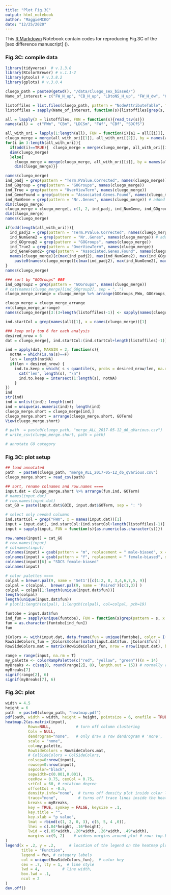 ```yaml
---
title: "Plot Fig.3C"
output: html_notebook
author: "MaggieMCKO"
date: "12/25/2020"
---
```


This [R Markdown](http://rmarkdown.rstudio.com) Notebook contain codes for reproducing Fig.3C of the [sex difference manuscript] ().

### Fig.3C: compile data
```r
library(tidyverse)  # v.1.3.0
library(RColorBrewer) # v.1.1-2
library(gtools) # v.3.8.2
library(gplots) # v.3.0.4

cluego_path = paste0(getwd(), "/data/Cluego_sex_biased/")
Name_of_interest = c("FW_H_up", "CB_H_up", "LDtoNS_H_up", "FW_H_dw", "CB_H_dw", "LDtoNS_H_dw") # ordering at line 27

listoffiles = list.files(cluego_path, pattern = "NodeAttributeTable", full.names = TRUE); 
listoffiles = sapply(Name_of_interest, function(s){listoffiles[grep(s, listoffiles)]})

all = lapply(X = listoffiles, FUN = function(s){read_tsv(s)})
names(all) =  c("FWm", "CBm", "LDCSm", "FWf", "CBf", "SDCfS")

all_with_ori = lapply(1:length(all), FUN = function(i){a1 = all[[i]][, c(1, 3, 9, 6, 5, 12, 14)]}) 
cluego_merge = merge(all_with_ori[[1]], all_with_ori[[2]], by = names(all_with_ori[[1]])[c(1, 2)], all = TRUE, suffixes = c(paste0("_", names(all)[1]), paste0("_", names(all)[2])))
for(i in 3:length(all_with_ori)){
  if(odd(i)==TRUE){  cluego_merge = merge(cluego_merge, all_with_ori[[i]], by = names(all_with_ori[[1]])[c(1, 2)], all = TRUE)
  dim(cluego_merge)
  }else{
    cluego_merge = merge(cluego_merge, all_with_ori[[i]], by = names(all_with_ori[[1]])[c(1, 2)], all = TRUE, suffixes = c(paste0("_", names(all)[i-1]), paste0("_", names(all)[i])))
    dim(cluego_merge)}}

names(cluego_merge)
ind_padj = grep(pattern = "Term.PValue.Corrected", names(cluego_merge))
ind_GOgroup = grep(pattern = "GOGroups", names(cluego_merge))
ind_True = grep(pattern = "OverViewTerm", names(cluego_merge))
ind_GeneFound = grep(pattern = "Associated.Genes.Found", names(cluego_merge))
ind_NumGene = grep(pattern = "Nr..Genes", names(cluego_merge)) # added 20160919
dim(cluego_merge)
cluego_merge = cluego_merge[, c(1, 2, ind_padj, ind_NumGene, ind_GOgroup, ind_True, ind_GeneFound)] 
dim(cluego_merge)
names(cluego_merge)

if(odd(length(all_with_ori))){
  ind_padj2 = grep(pattern = "Term.PValue.Corrected", names(cluego_merge))
  ind_NumGene2 = grep(pattern = "Nr..Genes", names(cluego_merge)) # added 20160919
  ind_GOgroup2 = grep(pattern = "GOGroups", names(cluego_merge))
  ind_True2 = grep(pattern = "OverViewTerm", names(cluego_merge))
  ind_GeneFound2= grep(pattern = "Associated.Genes.Found", names(cluego_merge))
  names(cluego_merge)[c(max(ind_padj2), max(ind_NumGene2), max(ind_GOgroup2), max(ind_True2), max(ind_GeneFound2))] = 
    paste0(names(cluego_merge)[c(max(ind_padj2), max(ind_NumGene2), max(ind_GOgroup2), max(ind_True2), max(ind_GeneFound2))], "_", names(all)[length(listoffiles)]) 
}
names(cluego_merge)

### sort by "GOGroups" ###
ind_GOgroup2 = grep(pattern = "GOGroups", names(cluego_merge))
# cat(names(cluego_merge)[ind_GOgroup2], sep = ", ")
cluego_merge_arrange = cluego_merge %>% arrange(GOGroups_FWm, GOGroups_CBm, GOGroups_LDCSm, GOGroups_FWf, GOGroups_CBf, GOGroups_SDCfS)

cluego_merge = cluego_merge_arrange
rm(cluego_merge_arrange)
names(cluego_merge)[3:(3+length(listoffiles)-1)] <- sapply(names(cluego_merge)[3:(3+length(listoffiles)-1)] , function(s){x = unlist(strsplit(as.character(s), split = "Term.PValue.Corrected.with.Bonferroni.step.down_"))[2]})

ind.startCol = grep(names(all)[1], x = names(cluego_merge))[1]

### keep only top 6 for each analysis 
desired_nrow = 6
dat = cluego_merge[, ind.startCol:(ind.startCol+length(listoffiles)-1)] ### otherwise -1 # normally

ind = apply(dat, MARGIN = 2, function(s){ 
  notNA = which(is.na(s)==F)
  len = length(notNA)
  if(len > desired_nrow) {
    ind.to.keep = which( s < quantile(s, probs = desired_nrow/len, na.rm = T)) }else{
      cat("len", length(s), "\n")
      ind.to.keep = intersect(1:length(s), notNA)
    }
})
ind
str(ind) 
ind = unlist(ind); length(ind)
ind = unique(as.numeric(ind)); length(ind)
cluego_merge.short = cluego_merge[ind,]
cluego_merge.short = arrange(cluego_merge.short, GOTerm)
View(cluego_merge.short)

# path  = paste0(cluego_path, "merge_ALL_2017-05-12_d6_qVarious.csv")
# write_csv(cluego_merge.short, path = path)

# annotate GO category

```

### Fig.3C: plot setup 
```r

## load annotated 
path  = paste0(cluego_path, "merge_ALL_2017-05-12_d6_qVarious.csv")
cluego_merge.short = read_csv(path)

## sort, rename colnames and row.names ====
input.dat = cluego_merge.short %>% arrange(fun.ind, GOTerm)
# names(input.dat)
# row.names(input.dat)
cat_GO = paste(input.dat$GOID, input.dat$GOTerm, sep = ": ")

# select only needed columns 
ind.startCol = grep("FWm", x = names(input.dat))[1]
input = input.dat[, ind.startCol:(ind.startCol+length(listoffiles)-1)] 
input = sapply(input, FUN = function(s){as.numeric(as.character(s))})

row.names(input) = cat_GO
# row.names(input)
# colnames(input)
colnames(input) = gsub(pattern = "m", replacement = " male-biased", x = colnames(input))
colnames(input) = gsub(pattern = "f", replacement = " female-biased", x = colnames(input))
colnames(input)[6] = "SDCS female-biased"
colnames(input) 

# color palettes ====
colpal = brewer.pal(9, name = 'Set1')[c(1:2, 8, 3,4,6,7,5, 9)]
colpal = c(colpal,  brewer.pal(9, name = 'Paired')[c(1,3)] )
colpal = colpal[1:length(unique(input.dat$fun))]
length(colpal)
length(unique(input.dat$fun))
# plot(1:length(colpal), 1:length(colpal), col=colpal, pch=19)

funtobe = input.dat$fun
ind_fun = sapply(unique(funtobe), FUN = function(s)grep(pattern = s, x = funtobe)[1])
fun = as.character(funtobe[ind_fun])
fun

jColors <- with(input.dat, data.frame(fun = unique(funtobe), color = I(colpal)))
RowSideColors_fun = jColors$color[match(input.dat$fun, jColors$fun)]
RowSideColors.mat = matrix(RowSideColors_fun, nrow = nrow(input.dat), byrow = T)

range = range(input, na.rm = T)
my_palette <- colorRampPalette(c("red", "yellow", "green"))(n = 14)
myBreaks <- c(seq(0, round(range[2], 8), length.out = 15)) # normally round(range[2], 2) 201609
myBreaks[7]
signif(range[2], 6)
signif(myBreaks[7], 6)

```
### Fig.3C: plot 
```r
width = 4.5
height = 6 
path  = paste0(cluego_path, "heatmap.pdf")
pdf(path, width = width, height = height, pointsize = 6, onefile = TRUE)
heatmap.2(as.matrix(input), 
          Rowv=NULL,           # turn off column clustering 
          Colv = NULL, 
          dendrogram="none",   # only draw a row dendrogram # 'none', 'row', 'column' or 'both'
          scale = "none", 
          col=my_palette,
          RowSideColors = RowSideColors.mat,
          # ColSideColors = ColSideColors,
          colsep=0:nrow(input),
          rowsep=0:nrow(input),
          sepcolor="black",
          sepwidth=c(0.001,0.001),         
          cexRow = 0.75, cexCol = 0.75,
          srtCol = 60, # rotation degree
          offsetCol = -0.5,
          density.info="none",  # turns off density plot inside color legend "histogram","density","none"
          trace="none",         # turns off trace lines inside the heat map "column","row","both","none"
          breaks = myBreaks,
          key = TRUE, symkey = FALSE, keysize = .1,
          key.title = "",
          key.xlab = "p value",
          lmat = rbind(c(1, 2, 0, 3), c(5, 5, 4 ,0)), 
          lhei = c(.84*height, .16*height), 
          lwid = c(.05*width, .20*width, .26*width, .49*width),
          margins =c(9, 2)    # widens margins around plot # row: top-bottom, col: left-right
)
legend(x = .2, y = .2,      # location of the legend on the heatmap plot
       title = "Function",
       legend = fun, # category labels
       col = unique(RowSideColors_fun),  # color key
       cex = .7, lty = 1,  # line style
       lwd = 4,          # line width,
       box.lwd = .1, 
       ncol = 2
) 
dev.off()
```

